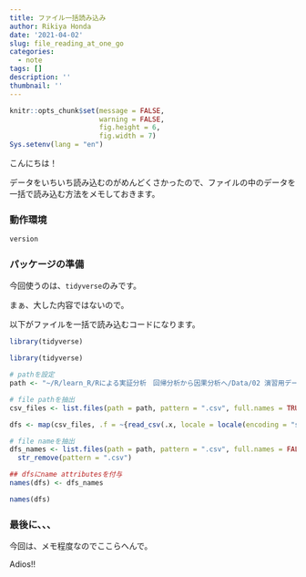 ```yaml
---
title: ファイル一括読み込み
author: Rikiya Honda
date: '2021-04-02'
slug: file_reading_at_one_go
categories:
  - note
tags: []
description: ''
thumbnail: ''
---
```


```r
knitr::opts_chunk$set(message = FALSE,
                      warning = FALSE,
                      fig.height = 6,
                      fig.width = 7)
Sys.setenv(lang = "en")
```

こんにちは！

データをいちいち読み込むのがめんどくさかったので、ファイルの中のデータを一括で読み込む方法をメモしておきます。

### 動作環境
```r
version
```

### パッケージの準備

今回使うのは、`tidyverse`のみです。

まぁ、大した内容ではないので。

以下がファイルを一括で読み込むコードになります。

```r
library(tidyverse)
```



```r
library(tidyverse)

# pathを設定
path <- "~/R/learn_R/Rによる実証分析　回帰分析から因果分析へ/Data/02 演習用データ集"

# file pathを抽出
csv_files <- list.files(path = path, pattern = ".csv", full.names = TRUE)

dfs <- map(csv_files, .f = ~{read_csv(.x, locale = locale(encoding = "shift-jis"))}) # windownsで日本語を読み込むため

# file nameを抽出
dfs_names <- list.files(path = path, pattern = ".csv", full.names = FALSE) %>% 
  str_remove(pattern = ".csv")

## dfsにname attributesを付与
names(dfs) <- dfs_names

names(dfs)
```

### 最後に、、、

今回は、メモ程度なのでここらへんで。

Adios!!

